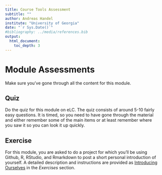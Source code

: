 ```yaml
---
title: Course Tools Assessment 
subtitle: ""
author: Andreas Handel
institute: "University of Georgia"
date: "`r Sys.Date()`"
#bibliography: ../media/references.bib
output: 
  html_document:
    toc_depth: 3
---
```


# Module Assessments

Make sure you've gone through all the content for this module.

## Quiz

Do the quiz for this module on eLC. The quiz consists of around 5-10 fairly easy questions. It is timed, so you need to have gone through the material and either remember some of the main items or at least remember where you saw it so you can look it up quickly.


## Exercise

For this module, you are asked to do a project for which you'll be using Github, R, RStudio, and Rmarkdown to post a short personal introduction of yourself. A detailed description and instructions are provided as [Introducing Ourselves](./Exercise_Introducing_Ourselves.html) in the _Exercises_ section.

